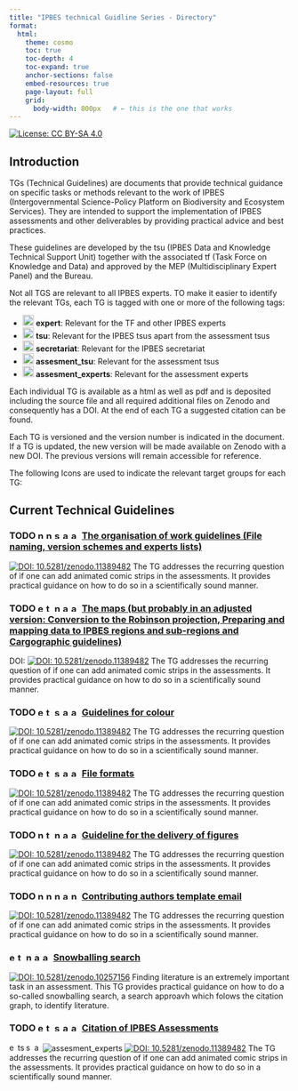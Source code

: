 ```yaml
---
title: "IPBES technical Guidline Series - Directory"
format:
  html:
    theme: cosmo    
    toc: true
    toc-depth: 4
    toc-expand: true
    anchor-sections: false
    embed-resources: true
    page-layout: full
    grid:
      body-width: 800px   # ← this is the one that works
---
```


[![License: CC BY-SA 4.0](https://img.shields.io/badge/License-CC_BY_4.0-lightgrey.svg)](https://creativecommons.org/licenses/by/4.0/)

## Introduction

TGs (Technical Guidelines) are documents that provide technical guidance on specific tasks or methods relevant to the work of IPBES (Intergovernmental Science-Policy Platform on Biodiversity and Ecosystem Services). They are intended to support the implementation of IPBES assessments and other deliverables by providing practical advice and best practices.

These guidelines are developed by the tsu (IPBES Data and Knowledge Technical Support Unit) together with the associated tf (Task Force on Knowledge and Data) and approved by the MEP (Multidisciplinary Expert Panel) and the Bureau.

Not all TGS are relevant to all IPBES experts. TO make it easier to identify the relevant TGs, each TG is tagged with one or more of the following tags:

- ![Expert](figures/icon-expert.svg "Expert"){height=20} **expert**: Relevant for the TF and other IPBES experts
- ![TSUs](figures/icon-tsu.svg "TSU"){height=20} **tsu**: Relevant for the IPBES tsus apart from the assessment tsus
- ![Secretariat](figures/icon-secretariat.svg "Secretariat"){height=20} **secretariat**: Relevant for the IPBES secretariat
- ![Assesment Tsu](figures/icon-assesment_tsu.svg "Assessment TSU"){height=20} **assesment_tsu**: Relevant for the assessment tsus
- ![Assessment Experts](figures/icon-assesment_experts.svg "Assessment Experts"){height=20} **assesment_experts**: Relevant for the assessment experts

Each individual TG is available as a html as well as pdf and is deposited including the source file and all required additional files on Zenodo and consequently has a DOI. At the end of each TG a suggested citation can be found.

Each TG is versioned and the version number is indicated in the document. If a TG is updated, the new version will be made available on Zenodo with a new DOI. The previous versions will remain accessible for reference.

The following Icons are used to indicate the relevant target groups for each TG:

## Current Technical Guidelines

<!-- - [TG 1 Title](TG.html)

  [![DOI: 10.5281/zenodo.11389482](https://zenodo.org/badge/DOI/10.5281/zenodo.11389482.svg)](https://doi.org/10.5281/zenodo.11389482) ![expert](figures/icon-expert.svg){height=15}![tsu](figures/icon-tsu.svg){height=15}![secretariat](figures/icon-secretariat.svg){height=15}![assesment_tsu](figures/icon-assesment_tsu.svg){height=15}![assesment_experts](figures/icon-assesment_experts.svg){height=15}
  The TG addresses the recurring question of if one can add animated comic strips in the assessments. It provides practical guidance on how to do so in a scientifically sound manner.
 -->

### TODO ![none](figures/icon-none.svg "None"){height=15}![none](figures/icon-none.svg "None"){height=15}![secretariat](figures/icon-secretariat.svg "Secretariat"){height=15}![assesment_tsu](figures/icon-assesment_tsu.svg "Assessment TSU"){height=15}![assesment_experts](figures/icon-assesment_experts.svg "Assessment Experts"){height=15} [The organisation of work guidelines (File naming, version schemes and experts lists)](TG.html)

  [![DOI: 10.5281/zenodo.11389482](https://zenodo.org/badge/DOI/10.5281/zenodo.11389482.svg)](https://doi.org/10.5281/zenodo.11389482)
  The TG addresses the recurring question of if one can add animated comic strips in the assessments. It provides practical guidance on how to do so in a scientifically sound manner.

### TODO ![expert](figures/icon-expert.svg "Expert"){height=15}![tsu](figures/icon-tsu.svg "TSU"){height=15}![none](figures/icon-none.svg "None"){height=15}![assesment_tsu](figures/icon-assesment_tsu.svg "Assessment TSU"){height=15}![assesment_experts](figures/icon-assesment_experts.svg "Assessment Experts"){height=15} [The maps (but probably in an adjusted version: Conversion to the Robinson projection, Preparing and mapping data to IPBES regions and sub-regions and Cargographic guidelines)](TG.html)
  
  DOI: [![DOI: 10.5281/zenodo.11389482](https://zenodo.org/badge/DOI/10.5281/zenodo.11389482.svg)](https://doi.org/10.5281/zenodo.11389482)
  The TG addresses the recurring question of if one can add animated comic strips in the assessments. It provides practical guidance on how to do so in a scientifically sound manner.

### TODO ![expert](figures/icon-expert.svg "Expert"){height=15}![tsu](figures/icon-tsu.svg "TSU"){height=15}![secretariat](figures/icon-secretariat.svg "Secretariat"){height=15}![assesment_tsu](figures/icon-assesment_tsu.svg "Assessment TSU"){height=15}![assesment_experts](figures/icon-assesment_experts.svg "Assessment Experts"){height=15} [Guidelines for colour](TG.html)

  [![DOI: 10.5281/zenodo.11389482](https://zenodo.org/badge/DOI/10.5281/zenodo.11389482.svg)](https://doi.org/10.5281/zenodo.11389482)
  The TG addresses the recurring question of if one can add animated comic strips in the assessments. It provides practical guidance on how to do so in a scientifically sound manner.

### TODO ![expert](figures/icon-expert.svg "Expert"){height=15}![tsu](figures/icon-tsu.svg "TSU"){height=15}![secretariat](figures/icon-secretariat.svg "Secretariat"){height=15}![assesment_tsu](figures/icon-assesment_tsu.svg "Assessment TSU"){height=15}![assesment_experts](figures/icon-assesment_experts.svg "Assessment Experts"){height=15} [File formats](TG.html)

  [![DOI: 10.5281/zenodo.11389482](https://zenodo.org/badge/DOI/10.5281/zenodo.11389482.svg)](https://doi.org/10.5281/zenodo.11389482)
  The TG addresses the recurring question of if one can add animated comic strips in the assessments. It provides practical guidance on how to do so in a scientifically sound manner.

### TODO ![none](figures/icon-none.svg "None"){height=15}![tsu](figures/icon-tsu.svg "TSU"){height=15}![none](figures/icon-none.svg "None"){height=15}![assesment_tsu](figures/icon-assesment_tsu.svg "Assessment TSU"){height=15}![assesment_experts](figures/icon-assesment_experts.svg "Assessment Experts"){height=15} [Guideline for the delivery of figures](TG.html)

  [![DOI: 10.5281/zenodo.11389482](https://zenodo.org/badge/DOI/10.5281/zenodo.11389482.svg)](https://doi.org/10.5281/zenodo.11389482)
  The TG addresses the recurring question of if one can add animated comic strips in the assessments. It provides practical guidance on how to do so in a scientifically sound manner.

### TODO ![none](figures/icon-none.svg "None"){height=15}![none](figures/icon-none.svg "None"){height=15}![none](figures/icon-none.svg "None"){height=15}![assesment_tsu](figures/icon-assesment_tsu.svg "Assessment TSU"){height=15}![none](figures/icon-none.svg "None"){height=15} [Contributing authors template email](TG.html)

  [![DOI: 10.5281/zenodo.11389482](https://zenodo.org/badge/DOI/10.5281/zenodo.11389482.svg)](https://doi.org/10.5281/zenodo.11389482)
  The TG addresses the recurring question of if one can add animated comic strips in the assessments. It provides practical guidance on how to do so in a scientifically sound manner.

### ![expert](figures/icon-expert.svg "Expert"){height=15}![tsu](figures/icon-tsu.svg "TSU"){height=15}![none](figures/icon-none.svg "None"){height=15}![assesment_tsu](figures/icon-assesment_tsu.svg "Assessment TSU"){height=15}![assesment_experts](figures/icon-assesment_experts.svg "Assessment Experts"){height=15} [Snowballing search](https://ipbes-data.github.io/IPBES_TG_Snowballing/IPBES_TG_Snowballing.html)

 
  [![DOI: 10.5281/zenodo.10257156](https://zenodo.org/badge/DOI/10.5281/zenodo.10257156.svg)](https://doi.org/10.5281/zenodo.10257156)
  Finding literature is an extremely important task in an assessment. This TG provides practical guidance on how to do a so-called snowballing search, a search approavh which folows the citation graph, to identify literature.

### TODO ![expert](figures/icon-expert.svg "Expert"){height=15}![tsu](figures/icon-tsu.svg "TSU"){height=15}![secretariat](figures/icon-secretariat.svg "Secretariat"){height=15}![assesment_tsu](figures/icon-assesment_tsu.svg "Assessment TSU"){height=15}![assesment_experts](figures/icon-assesment_experts.svg "Assessment Experts"){height=15} [Citation of IPBES Assessments](TG.html)

  ![expert](figures/icon-expert.svg "Expert"){height=15}![tsu](figures/icon-tsu.svg "TSU"){height=15}![secretariat](figures/icon-secretariat.svg "Secretariat"){height=15}![assesment_tsu](figures/icon-assesment_tsu.svg "Assessment TSU"){height=15}![assesment_experts](figures/icon-assesment_experts.svg "Assessment Experts")
   [![DOI: 10.5281/zenodo.11389482](https://zenodo.org/badge/DOI/10.5281/zenodo.11389482.svg)](https://doi.org/10.5281/zenodo.11389482)
  The TG addresses the recurring question of if one can add animated comic strips in the assessments. It provides practical guidance on how to do so in a scientifically sound manner.

<!--
How to render locally:
  - HTML (README.html):
      quarto render README.qmd --to html --output README.html
  - GitHub Markdown (overwrite README.md):
      quarto render README.qmd --to gfm --output README.md
-->
